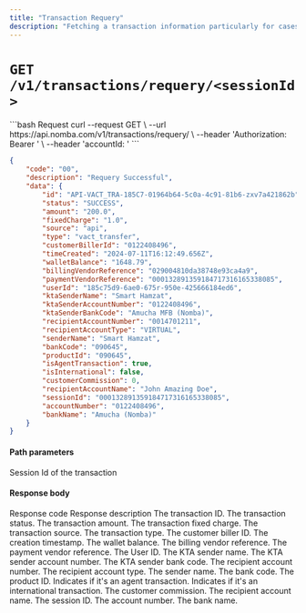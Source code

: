 ```yaml
---
title: "Transaction Requery"
description: "Fetching a transaction information particularly for cases of status confirmation."
---
```


<CardGroup cols={2}>
  <Card
    title="Do Transaction Requery"
    icon="receipt"
    href="/nomba-api-reference/transactions/transaction-requery"
  ></Card>
</CardGroup>

# `GET /v1/transactions/requery/<sessionId>`

<CodeGroup>
```bash Request
curl --request GET \
  --url https://api.nomba.com/v1/transactions/requery/<sessionId> \
  --header 'Authorization: Bearer <token>' \
  --header 'accountId: <accountId>'
```

```json Response
{
    "code": "00",
    "description": "Requery Successful",
    "data": {
        "id": "API-VACT_TRA-185C7-01964b64-5c0a-4c91-81b6-zxv7a421862b",
        "status": "SUCCESS",
        "amount": "200.0",
        "fixedCharge": "1.0",
        "source": "api",
        "type": "vact_transfer",
        "customerBillerId": "0122408496",
        "timeCreated": "2024-07-11T16:12:49.656Z",
        "walletBalance": "1648.79",
        "billingVendorReference": "029004810da38748e93ca4a9",
        "paymentVendorReference": "000132891359184717316165338085",
        "userId": "185c75d9-6ae0-675r-950e-425666184ed6",
        "ktaSenderName": "Smart Hamzat",
        "ktaSenderAccountNumber": "0122408496",
        "ktaSenderBankCode": "Amucha MFB (Nomba)",
        "recipientAccountNumber": "0014701211",
        "recipientAccountType": "VIRTUAL",
        "senderName": "Smart Hamzat",
        "bankCode": "090645",
        "productId": "090645",
        "isAgentTransaction": true,
        "isInternational": false,
        "customerCommission": 0,
        "recipientAccountName": "John Amazing Doe",
        "sessionId": "000132891359184717316165338085",
        "accountNumber": "0122408496",
        "bankName": "Amucha (Nomba)"
    }
}
```
</CodeGroup>


#### Path parameters

<ParamField path="sessionId" type="string">
  Session Id of the transaction
</ParamField>

#### Response body

<ResponseField name="code" type="string" required>
  Response code
</ResponseField>

<ResponseField name="description" type="string" required>
  Response description
</ResponseField>

<ResponseField name="data" type="object" required>
  <Expandable title="object" defaultOpen="true">
    <ResponseField name="id" type="string" required>
      The transaction ID.
    </ResponseField>
    <ResponseField name="status" type="string" required>
      The transaction status.
    </ResponseField>
    <ResponseField name="amount" type="number" required>
      The transaction amount.
    </ResponseField>
    <ResponseField name="fixedCharge" type="number">
      The transaction fixed charge.
    </ResponseField>
    <ResponseField name="source" type="string" required>
      The transaction source.
    </ResponseField>
    <ResponseField name="type" type="string" required>
      The transaction type.
    </ResponseField>
    <ResponseField name="customerBillerId" type="string">
      The customer biller ID.
    </ResponseField>
    <ResponseField name="timeCreated" type="string" required>
      The creation timestamp.
    </ResponseField>
    <ResponseField name="walletBalance" type="number">
      The wallet balance.
    </ResponseField>
    <ResponseField name="billingVendorReference" type="string">
      The billing vendor reference.
    </ResponseField>
    <ResponseField name="paymentVendorReference" type="string">
      The payment vendor reference.
    </ResponseField>
    <ResponseField name="userId" type="string">
      The User ID.
    </ResponseField>
    <ResponseField name="ktaSenderName" type="string">
      The KTA sender name.
    </ResponseField>
    <ResponseField name="ktaSenderAccountNumber" type="string">
      The KTA sender account number.
    </ResponseField>
    <ResponseField name="ktaSenderBankCode" type="string">
      The KTA sender bank code.
    </ResponseField>
    <ResponseField name="recipientAccountNumber" type="string">
      The recipient account number.
    </ResponseField>
    <ResponseField name="recipientAccountType" type="string">
      The recipient account type.
    </ResponseField>
    <ResponseField name="senderName" type="string">
      The sender name.
    </ResponseField>
    <ResponseField name="bankCode" type="string">
      The bank code.
    </ResponseField>
    <ResponseField name="productId" type="string">
      The product ID.
    </ResponseField>
    <ResponseField name="isAgentTransaction" type="boolean" required>
      Indicates if it's an agent transaction.
    </ResponseField>
    <ResponseField name="isInternational" type="boolean" required>
      Indicates if it's an international transaction.
    </ResponseField>
    <ResponseField name="customerCommission" type="number">
      The customer commission.
    </ResponseField>
    <ResponseField name="recipientAccountName" type="string">
      The recipient account name.
    </ResponseField>
    <ResponseField name="sessionId" type="string">
      The session ID.
    </ResponseField>
    <ResponseField name="accountNumber" type="string">
      The account number.
    </ResponseField>
    <ResponseField name="bankName" type="string">
      The bank name.
    </ResponseField>
  </Expandable>
</ResponseField>
